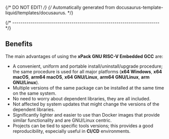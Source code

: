 {/* DO NOT EDIT! */}
{/* Automatically generated from docusaurus-template-liquid/templates/docusaurus. */}

{/* ------------------------------------------------------------------------ */}

## Benefits

The main advantages of using the **xPack GNU RISC-V Embedded GCC** are:

- A convenient, uniform and portable install/uninstall/upgrade
  procedure; the same procedure is used for all major
  platforms (**x64 Windows**, **x64 macOS**, **arm64 macOS**, **x64 GNU/Linux**, **arm64 GNU/Linux**, **arm GNU/Linux**).
- Multiple versions of the same package can be installed at the same time on
  the same system.
- No need to worry about dependent libraries, they are all included.
- Not affected by system updates that
  might change the versions of the dependent libraries.
- Significantly lighter and easier to use than Docker images that provide
  similar functionality and are GNU/Linux centric.
- Projects can be tied to specific tools versions; this provides a good
  reproducibility, especially useful in **CI/CD** environments.
